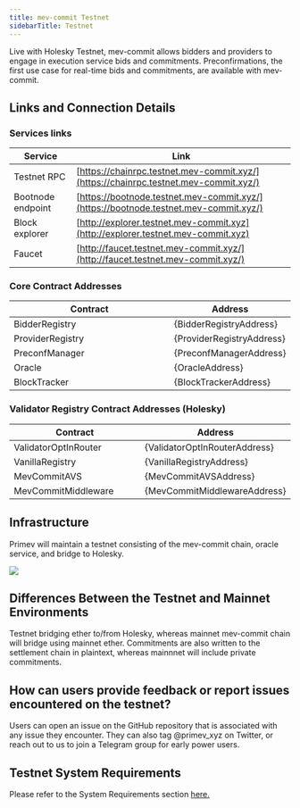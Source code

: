 ```yaml
---
title: mev-commit Testnet
sidebarTitle: Testnet
---
```


Live with Holesky Testnet, mev-commit allows bidders and providers to engage in execution service bids and commitments. Preconfirmations, the first use case for real-time bids and commitments, are available with mev-commit.

## **Links and Connection Details**

### **Services links**

| Service           | Link                                                                                           |
| ----------------- | ---------------------------------------------------------------------------------------------- |
| Testnet RPC       | [https://chainrpc.testnet.mev-commit.xyz/](https://chainrpc.testnet.mev-commit.xyz/)           |
| Bootnode endpoint | [https://bootnode.testnet.mev-commit.xyz/](https://bootnode.testnet.mev-commit.xyz/)           |
| Block explorer    | [http://explorer.testnet.mev-commit.xyz](http://explorer.testnet.mev-commit.xyz) |
| Faucet            | [http://faucet.testnet.mev-commit.xyz/](http://faucet.testnet.mev-commit.xyz/)                 |

### **Core Contract Addresses**


<table>
  <thead>
    <tr>
      <th width="299">Contract</th>
      <th>Address</th>
    </tr>
  </thead>
  <tbody>
    <tr>
      <td>BidderRegistry</td>
      <td>{BidderRegistryAddress}</td>
    </tr>
    <tr>
      <td>ProviderRegistry</td>
      <td>{ProviderRegistryAddress}</td>
    </tr>
    <tr>
      <td>PreconfManager</td>
      <td>{PreconfManagerAddress}</td>
    </tr>
    <tr>
      <td>Oracle</td>
      <td>{OracleAddress}</td>
    </tr>
    <tr>
      <td>BlockTracker</td>
      <td>{BlockTrackerAddress}</td>
    </tr>
  </tbody>
</table>

### **Validator Registry Contract Addresses (Holesky)**


<table>
  <thead>
    <tr>
      <th width="299">Contract</th>
      <th>Address</th>
    </tr>
  </thead>
  <tbody>
    <tr>
      <td>ValidatorOptInRouter</td>
      <td>{ValidatorOptInRouterAddress}</td>
    </tr>
    <tr>
      <td>VanillaRegistry</td>
      <td>{VanillaRegistryAddress}</td>
    </tr>
    <tr>
      <td>MevCommitAVS</td>
      <td>{MevCommitAVSAddress}</td>
    </tr>
    <tr>
      <td>MevCommitMiddleware</td>
      <td>{MevCommitMiddlewareAddress}</td>
    </tr>
  </tbody>
</table>

## Infrastructure

Primev will maintain a testnet consisting of the mev-commit chain, oracle service, and bridge to Holesky.

<Frame>
  <img src="/images/mev-commit-nodes.png" />
</Frame>

## Differences Between the Testnet and Mainnet Environments

Testnet bridging ether to/from Holesky, whereas mainnet mev-commit chain will bridge using mainnet ether. Commitments are also written to the settlement chain in plaintext, whereas mainnnet will include private commitments.

## How can users provide feedback or report issues encountered on the testnet?

Users can open an issue on the GitHub repository that is associated with any issue they encounter. They can also tag @primev_xyz on Twitter, or reach out to us to join a Telegram group for early power users.

## Testnet System Requirements

Please refer to the System Requirements section [here.](/developers/system-requirements)
